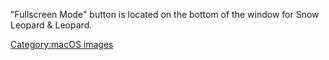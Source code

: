 "Fullscreen Mode" button is located on the bottom of the window for Snow Leopard & Leopard.

[[Category:macOS images]]